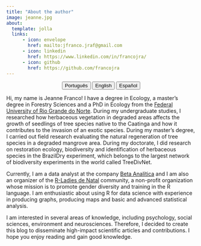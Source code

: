 ---
title: "About the author"
image: jeanne.jpg
about:
  template: jolla
  links:
      - icon: envelope
        href: mailto:jfranco.jraf@gmail.com
      - icon: linkedin
        href: https://www.linkedin.com/in/francojra/
      - icon: github
        href: https://github.com/francojra
---

<center>

::: {.btn-group role="group" aria-label="About"}
<a href="about-pt.html"> <button type="button" class="btn btn-primary me-md-2 btn-sm">Português</button></a> <a href="about-en.html"> <button type="button" class="btn btn-primary me-md-2 btn-sm">English</button></a> <a href="about-es.html"><button type="button" class="btn btn-primary me-md-2 btn-sm">Español</button></a>
:::

</center>

Hi, my name is Jeanne Franco! I have a degree in Ecology, a master's degree in Forestry Sciences and a PhD in Ecology from the [Federal University of Rio Grande do Norte](https://www.ufrn.br/). During my undergraduate studies, I researched how herbaceous vegetation in degraded areas affects the growth of seedlings of tree species native to the Caatinga and how it contributes to the invasion of an exotic species. During my master's degree, I carried out field research evaluating the natural regeneration of tree species in a degraded mangrove area. During my doctorate, I did research on restoration ecology, biodiversity and identification of herbaceous species in the BrazilDry experiment, which belongs to the largest network of biodiversity experiments in the world called TreeDivNet.

Currently, I am a data analyst at the company [Beta Analítica](https://betaanalitica.com.br/) and I am also an organizer of the [R-Ladies de Natal](https://rladies.org/) community, a non-profit organization whose mission is to promote gender diversity and training in the R language. I am enthusiastic about using R for data science with experience in producing graphs, producing maps and basic and advanced statistical analysis.

I am interested in several areas of knowledge, including psychology, social sciences, environment and neurosciences. Therefore, I decided to create this blog to disseminate high-impact scientific articles and contributions. I hope you enjoy reading and gain good knowledge.